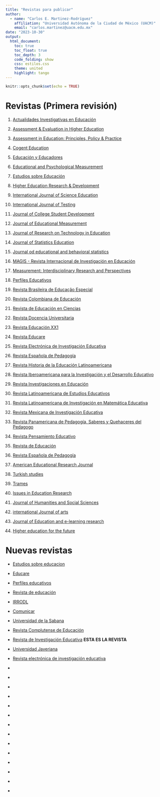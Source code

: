 ```yaml
---
title: "Revistas para publicar"
author:
  - name: "Carlos E. Martinez-Rodríguez"
    affiliation: "Universidad Autónoma de la Ciudad de México (UACM)"
    email: "carlos.martinez@uacm.edu.mx"
date: "2023-10-30"
output:
  html_document:
    toc: true
    toc_float: true
    toc_depth: 3
    code_folding: show
    css: estilos.css
    theme: united
    highlight: tango
---
```


```r
knitr::opts_chunk$set(echo = TRUE)
```

# Revistas (Primera revisión)

1. [Actualidades Investigativas en Educación](https://revistas.ucr.ac.cr/index.php/aie/about/submissions)

2. [Assessment & Evaluation in Higher Education](https://www.tandfonline.com/action/journalInformation?show=aimsScope&journalCode=caeh20)

3. [Assessment in Education: Principles, Policy & Practice](https://www.tandfonline.com/toc/caie20/current)

4. [Cogent Education](https://www.tandfonline.com/action/journalInformation?show=aimsScope&journalCode=oaed20) 

5. [Educación y Educadores](https://educacionyeducadores.unisabana.edu.co/index.php/eye/about/submissions)

6. [Educational and Psychological Measurement](https://journals.sagepub.com/aims-scope/EPM)

7. [Estudios sobre Educación](https://revistas.unav.edu/index.php/estudios-sobre-educacion/about/submissions)

8. [Higher Education Research & Development](https://www.tandfonline.com/action/authorSubmission?show=instructions&journalCode=cher20#publication-charges)

9. [International Journal of Science Education](https://www.tandfonline.com/action/journalInformation?show=aimsScope&journalCode=tsed20)

10. [International Journal of Testing](https://www.tandfonline.com/action/journalInformation?show=aimsScope&journalCode=hijt20)

11. [Journal of College Student Development](https://muse.jhu.edu/issue/51213)

12. [Journal of Educational Measurement](https://www.tandfonline.com/action/authorSubmission?show=instructions&journalCode=caie20#publication-charges)

13. [Journal of Research on Technology in Education](https://www.tandfonline.com/action/journalInformation?show=aimsScope&journalCode=ujrt20)

14. [Journal of Statistics Education](https://www.tandfonline.com/action/authorSubmission?show=instructions&journalCode=ujse21)

15. [Journal od educational and behavioral statistics](https://www.aera.net/Publications/Journals/Journal-of-Educational-Behavioral-Statistics)

16. [MAGIS - Revista Internacional de Investigación en Educación](https://revistas.javeriana.edu.co/index.php/MAGIS/about/submissions)

17. [Measurement: Interdisciplinary Research and Perspectives](https://www.tandfonline.com/action/journalInformation?show=aimsScope&journalCode=hmes20)

18. [Perfiles Educativos](https://perfileseducativos.unam.mx/iisue_pe/index.php/perfiles/about/submissions)

19. [Revista Brasileira de Educação Especial](https://analytics.scielo.org/w/publication/size)

20. [Revista Colombiana de Educación](https://revistas.pedagogica.edu.co/index.php/RCE/indexacion)

21. [Revista de Educación en Ciencias](http://educacionyciencia.org/index.php/educacionyciencia/about/submissions)

22. [Revista Docencia Universitaria](https://revistas.uis.edu.co/index.php/revistadocencia/about)

23. [Revista Educación XX1](https://revistas.uned.es/index.php/educacionXX1/guidelines)

24. [Revista Educare](https://www.revistas.una.ac.cr/index.php/EDUCARE/guias)

25. [Revista Electrónica de Investigación Educativa](https://redie.uabc.mx/redie/about/submissions#authorGuidelines)

26. [Revista Española de Pedagogía](https://revistadepedagogia.org/normas-editores/)

27. [Revista Historia de la Educación Latinoamericana](https://revistas.uptc.edu.co/index.php/historia_educacion_latinamerican)

28. [Revista Iberoamericana para la Investigación y el Desarrollo Educativo](https://www.ride.org.mx/index.php/RIDE/indexaciones)

29. [Revista Investigaciones en Educación](https://revistas.ufro.cl/ojs/index.php/educacion/about/submissions)

30. [Revista Latinoamericana de Estudios Educativos](https://rlee.ibero.mx/index.php/rlee)

31. [Revista Latinoamericana de Investigación en Matemática Educativa](https://relime.org/index.php/relime/about)

32. [Revista Mexicana de Investigación Educativa](https://comie.org.mx/revista/v2018/rmie/index.php/nrmie/instructivoautores)

33. [Revista Panamericana de Pedagogía, Saberes y Quehaceres del Pedagogo](https://revistas.up.edu.mx/RPP/about)

34. [Revista Pensamiento Educativo](https://pensamientoeducativo.uc.cl//index.php/pel/about)

35. [Revista de Educación](https://www.educacionyfp.gob.es/revista-de-educacion/normas-presentacion/articulos.html)

36. [Revista Española de Pedagogía](https://revistadepedagogia.org/normas-editores/)

37. [American Educational Research Journal](https://journals.sagepub.com/home/aer)

38. [Turkish studies](https://turkishstudies.net/education?mod=sayfabilgi&sayfa_alias=Aims%20&%20Scope)


39. [Trames](https://kirj.ee/trames/?v=0b98720dcb2c)


40. [Issues in Education Research](https://www.iier.org.au/iier-inf.html#submissions)

41. [Journal of Humanities and Social Sciences](https://www.opastpublishers.com/highlights/methodology-journals-1652.html)

42. [international Journal of arts](http://www.ijahss.com/Publication%20fee.html)

43. [Journal of Education and e-learning research](https://www.asianonlinejournals.com/index.php/JEELR/about)


44. [Higher education for the future](https://us.sagepub.com/en-us/nam/journal/higher-education-future#submission-guidelines)



# Nuevas revistas

- [Estudios sobre educacion](https://revistas.unav.edu/index.php/estudios-sobre-educacion/index)

- [Educare](https://www.revistas.una.ac.cr/index.php/educare)

- [Perfiles educativos](https://perfileseducativos.unam.mx/iisue_pe/index.php/perfiles/about)


- [Revista de educación](https://www.educacionyfp.gob.es/revista-de-educacion/inicio.html)

- [IRRODL](https://www.irrodl.org/index.php/irrodl/about)


- [Comunicar](https://www.revistacomunicar.com/index.php?contenido=tematica)

- [Universidad de la Sabana](https://educacionyeducadores.unisabana.edu.co/index.php/eye/about)


- [Revista Complutense de Educación](https://revistas.ucm.es/index.php/RCED/index)

- [Revista de Investigación Educativa](https://revistas.um.es/rie) **ESTA ES LA REVISTA**

- [Universidad Javeriana](https://revistas.javeriana.edu.co/index.php/MAGIS/indexation)

- [Revista electrónica de investigación educativa](https://redie.uabc.mx/redie/about/submissions#authorGuidelines)



- []()

- []()

- []()

- []()



- []()

- []()

- []()

- []()



- []()

- []()


- []()

- []()



- []()

- []()

